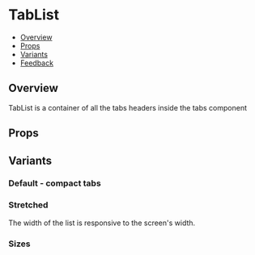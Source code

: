 
<Meta of={TabListStories} />

# TabList

- [Overview](#overview)
- [Props](#props)
- [Variants](#variants)
- [Feedback](#feedback)

## Overview

TabList is a container of all the tabs headers inside the tabs component

<Canvas>
  <Story of={TabListStories.Overview} />
</Canvas>

## Props

<PropsTable />

## Variants

### Default - compact tabs

<Canvas>
  <Story of={TabListStories.Default} />
</Canvas>

### Stretched

The width of the list is responsive to the screen's width.

<Canvas>
  <Story of={TabListStories.Stretched} />
</Canvas>

### Sizes

<Canvas>
  <Story of={TabListStories.Sizes} />
</Canvas>
